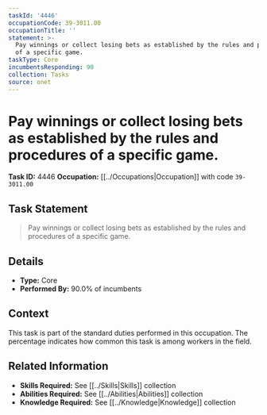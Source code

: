 ```yaml
---
taskId: '4446'
occupationCode: 39-3011.00
occupationTitle: ''
statement: >-
  Pay winnings or collect losing bets as established by the rules and procedures
  of a specific game.
taskType: Core
incumbentsResponding: 90
collection: Tasks
source: onet
---
```

# Pay winnings or collect losing bets as established by the rules and procedures of a specific game.

**Task ID:** 4446
**Occupation:** [[../Occupations|Occupation]] with code `39-3011.00`

## Task Statement

> Pay winnings or collect losing bets as established by the rules and procedures of a specific game.

## Details

- **Type:** Core
- **Performed By:** 90.0% of incumbents

## Context

This task is part of the standard duties performed in this occupation. The percentage indicates how common this task is among workers in the field.

## Related Information

- **Skills Required:** See [[../Skills|Skills]] collection
- **Abilities Required:** See [[../Abilities|Abilities]] collection
- **Knowledge Required:** See [[../Knowledge|Knowledge]] collection
